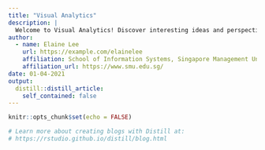 ```yaml
---
title: "Visual Analytics"
description: |
  Welcome to Visual Analytics! Discover interesting ideas and perspectives from various makeover and projects!
author:
  - name: Elaine Lee 
    url: https://example.com/elainelee
    affiliation: School of Information Systems, Singapore Management University
    affiliation_url: https://www.smu.edu.sg/
date: 01-04-2021
output:
  distill::distill_article:
    self_contained: false
---
```


```r
knitr::opts_chunk$set(echo = FALSE)

# Learn more about creating blogs with Distill at:
# https://rstudio.github.io/distill/blog.html

```



